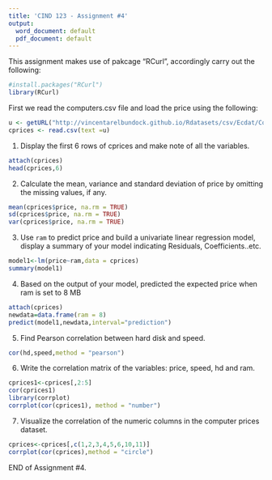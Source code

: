 ```yaml
---
title: 'CIND 123 - Assignment #4'
output:
  word_document: default
  pdf_document: default
---
```


This assignment makes use of pakcage "RCurl", accordingly carry out the following:
```r
#install.packages("RCurl")
library(RCurl) 
```
First we read the computers.csv file and load the price using the following: 
```r
u <- getURL("http://vincentarelbundock.github.io/Rdatasets/csv/Ecdat/Computers.csv")
cprices <- read.csv(text =u)
```
1) Display the first 6 rows of cprices and make note of all the variables.
```r
attach(cprices)
head(cprices,6)

```
2) Calculate the mean, variance and standard deviation of price by omitting the missing values, if any.
```r
mean(cprices$price, na.rm = TRUE)
sd(cprices$price, na.rm = TRUE)
var(cprices$price, na.rm = TRUE)

```
3) Use `ram` to predict price and build a univariate linear regression model, display a summary of your model indicating Residuals, Coefficients..etc.
```r
model1<-lm(price~ram,data = cprices)
summary(model1)

```
4) Based on the output of your model, predicted the expected price when ram is set to 8 MB
```r
attach(cprices)
newdata=data.frame(ram = 8)
predict(model1,newdata,interval="prediction")

```
5) Find Pearson correlation between hard disk and speed.
```r
cor(hd,speed,method = "pearson")
```
6) Write the correlation matrix of the variables: price, speed, hd and ram.
```r
cprices1<-cprices[,2:5]
cor(cprices1)
library(corrplot)
corrplot(cor(cprices1), method = "number")
```
7) Visualize the correlation of the numeric columns in the computer prices dataset.
```r
cprices<-cprices[,c(1,2,3,4,5,6,10,11)]
corrplot(cor(cprices),method = "circle")

```
END of Assignment #4.



